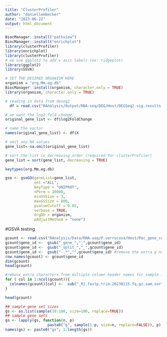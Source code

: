 ```yaml
---
title: "ClusterProfiler"
author: "daniellembecker"
date: "2023-06-22"
output: html_document
---
```


```r
BiocManager::install("pathview")
BiocManager::install("enrichplot")
library(clusterProfiler)
library(enrichplot)
library(clusterProfiler)
# we use ggplot2 to add x axis labels (ex: ridgeplot)
library(ggplot2)
library(GSVA)
```


```r
# SET THE DESIRED ORGANISM HERE
organism = "org.Mm.eg.db"
BiocManager::install(organism, character.only = TRUE)
library(organism, character.only = TRUE)
```


```r
# reading in data from deseq2
  df = read.csv("RAnalysis/Output/RNA-seq/DEG/Host/DEGSeq2.sig.results.host.csv", header=TRUE)

# we want the log2 fold change 
original_gene_list <- df$log2FoldChange

# name the vector
names(original_gene_list) <- df$X

# omit any NA values 
gene_list<-na.omit(original_gene_list)

# sort the list in decreasing order (required for clusterProfiler)
gene_list = sort(gene_list, decreasing = TRUE)
```


```r
keytypes(org.Mm.eg.db)

```
```r
gse <- gseGO(geneList=gene_list, 
             ont ="ALL", 
             keyType = "UNIPROT", 
             nPerm = 10000, 
             minGSSize = 3, 
             maxGSSize = 800, 
             pvalueCutoff = 0.05, 
             verbose = TRUE, 
             OrgDb = organism, 
             pAdjustMethod = "none")
```


#GSVA testing

```r
gcount <- read.csv("RAnalysis/Data/RNA-seq/P.verrucosa/Host/Poc_gene_count_matrix.csv")
gcount$gene_id <-  gsub("_gene_","_",gcount$gene_id)
gcount$gene_id <-  gsub("_split_","_",gcount$gene_id)
gcount$gene_id <-  gsub("-.*","",gcount$gene_id) #remove the extra g number after the dash
row.names(gcount) <- gcount$gene_id
dim(gcount)
head(gcount)

#remove extra characters from multiple column header names for sample ids, skip first column labeled gene counts so specify 1:ncol
for ( col in 1:ncol(gcount)){
  colnames(gcount)[col] <-  sub("_R1.fastp.trim.20230215.fq.gz.sam.sorted.bam.merge.gtf", "", colnames(gcount)[col])
}

head(gcount)

```

```r
## sample gene set sizes
gs <- as.list(sample(10:100, size=100, replace=TRUE))
## sample gene sets
gs <- lapply(gs, function(n, p)
                   paste0("g", sample(1:p, size=n, replace=FALSE)), p)
names(gs) <- paste0("gs", 1:length(gs))
```









